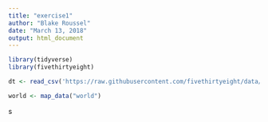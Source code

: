 ```yaml
---
title: "exercise1"
author: "Blake Roussel"
date: "March 13, 2018"
output: html_document
---
```



```r
library(tidyverse)
library(fivethirtyeight)

dt <- read_csv('https://raw.githubusercontent.com/fivethirtyeight/data/master/alcohol-consumption/drinks.csv')

world <- map_data("world")
```
s